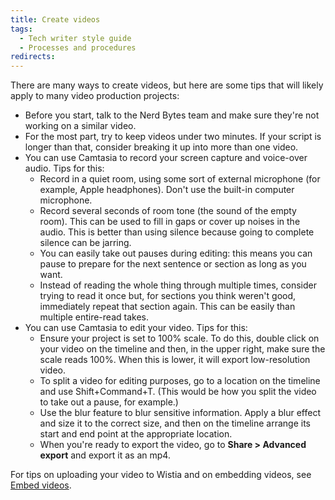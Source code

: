 ```yaml
---
title: Create videos
tags:
  - Tech writer style guide
  - Processes and procedures
redirects:
---
```


There are many ways to create videos, but here are some tips that will likely apply to many video production projects: 

* Before you start, talk to the Nerd Bytes team and make sure they're not working on a similar video. 
* For the most part, try to keep videos under two minutes. If your script is longer than that, consider breaking it up into more than one video. 
* You can use Camtasia to record your screen capture and voice-over audio. Tips for this: 
  * Record in a quiet room, using some sort of external microphone (for example, Apple headphones). Don't use the built-in computer microphone. 
  * Record several seconds of room tone (the sound of the empty room). This can be used to fill in gaps or cover up noises in the audio. This is better than using silence because going to complete silence can be jarring. 
  * You can easily take out pauses during editing: this means you can pause to prepare for the next sentence or section as long as you want.
  * Instead of reading the whole thing through multiple times, consider trying to read it once but, for sections you think weren't good, immediately repeat that section again. This can be easily than multiple entire-read takes. 
* You can use Camtasia to edit your video. Tips for this: 
  * Ensure your project is set to 100% scale. To do this, double click on your video on the timeline and then, in the upper right, make sure the scale reads 100%. When this is lower, it will export low-resolution video. 
  * To split a video for editing purposes, go to a location on the timeline and use Shift+Command+T. (This would be how you split the video to take out a pause, for example.)
  * Use the blur feature to blur sensitive information. Apply a blur effect and size it to the correct size, and then on the timeline arrange its start and end point at the appropriate location. 
  * When you're ready to export the video, go to **Share > Advanced export** and export it as an mp4. 

For tips on uploading your video to Wistia and on embedding videos, see [Embed videos](/docs/style-guide/images/embed-videos). 